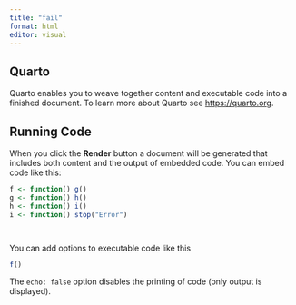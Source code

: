 ```yaml
---
title: "fail"
format: html
editor: visual
---
```


## Quarto

Quarto enables you to weave together content and executable code into a finished document. To learn more about Quarto see <https://quarto.org>.

## Running Code

When you click the **Render** button a document will be generated that includes both content and the output of embedded code. You can embed code like this:

```r
f <- function() g()
g <- function() h()
h <- function() i()
i <- function() stop("Error")




```

You can add options to executable code like this

```r
f()
```

The `echo: false` option disables the printing of code (only output is displayed).
